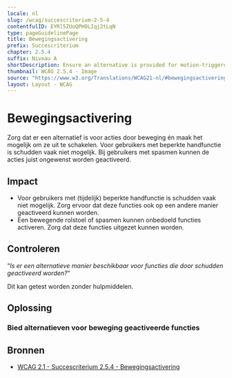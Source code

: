 ```yaml
---
locale: nl
slug: /wcag/succescriterium-2-5-4
contentfulID: EYRl5ZUoQPHOLIqj2tLqN
type: pageGuidelinePage
title: Bewegingsactivering
prefix: Succescriterium
chapter: 2.5.4
suffix: Niveau A
shortDescription: Ensure an alternative is provided for motion-triggered actions and make it possible to disable them.
thumbnail: WCAG 2.5.4 - Image
source: "https://www.w3.org/Translations/WCAG21-nl/#bewegingsactivering"
layout: Layout - WCAG
---
```


# Bewegingsactivering

Zorg dat er een alternatief is voor acties door beweging én maak het mogelijk om ze uit te schakelen. Voor gebruikers met beperkte handfunctie is schudden vaak niet mogelijk. Bij gebruikers met spasmen kunnen de acties juist ongewenst worden geactiveerd.

## Impact

- Voor gebruikers met (tijdelijk) beperkte handfunctie is schudden vaak niet mogelijk. Zorg ervoor dat deze functies ook op een andere manier geactiveerd kunnen worden.
- Een bewegende rolstoel of spasmen kunnen onbedoeld functies activeren. Zorg dat deze functies uitgezet kunnen worden.

## Controleren

“*Is er een alternatieve manier beschikbaar voor functies die door schudden geactiveerd worden?*“

Dit kan getest worden zonder hulpmiddelen.

## Oplossing

### Bied alternatieven voor beweging geactiveerde functies

<CodeSample id="input-motion" locale="nl"/>

## Bronnen

- [WCAG 2.1 - Succescriterium 2.5.4 - Bewegingsactivering](https://www.w3.org/Translations/WCAG21-nl/#bewegingsactivering)